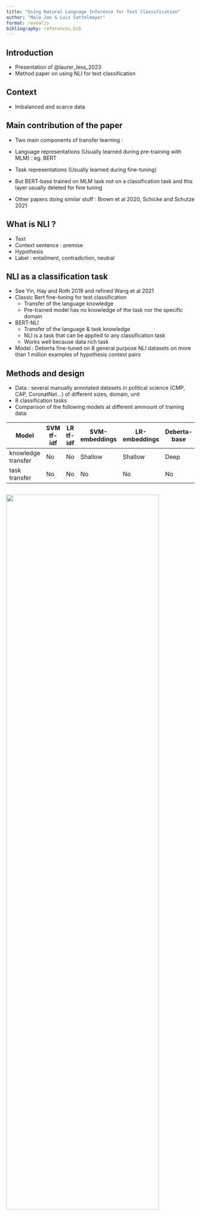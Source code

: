 ```yaml
---
title: "Using Natural Language Inference for Text Classification"
author: "Malo Jan & Luis Sattelmayer"
format: revealjs
bibliography: references.bib
---
```


## Introduction

-   Presentation of @laurer_less_2023
-   Method paper on using NLI for text classification

## Context

-   Imbalanced and scarce data

## Main contribution of the paper

-   Two main components of transfer learning : 
  - Language representations (Usually learned during pre-training with MLM) : eg. BERT
  - Task representations (Usually learned during fine-tuning)

- But BERT-base trained on MLM task not on a classification task and this layer usually deleted for fine tuning


- Other papers doing similar stuff : Brown et al 2020, Schicke and Schutze 2021

## What is NLI ?

-   Text
-   Context sentence : premise
-   Hypothesis
-   Label : entailment, contradiction, neutral

## NLI as a classification task

- See Yin, Hay and Roth 2019 and refined Wang et al 2021
-   Classic Bert fine-tuning for text classification
    -   Transfer of the language knowledge
    -   Pre-trained model has no knowledge of the task nor the specific domain
-   BERT-NLI
    -   Transfer of the language & task knowledge
    -   NLI is a task that can be applied to any classification task
    -   Works well because data rich task

- Model : Deberta fine-tuned on 8 general purpose NLI datasets on more than 1 million examples of hypothesis context pairs

## Methods and design {.smaller}

-   Data : several manually annotated datasets in political science (CMP, CAP, CoronatNet...) of different sizes, domain, unit
-   8 classification tasks
-   Comparison of the following models at different ammount of training data: 

| Model | SVM tf-idf | LR tf-idf | SVM-embeddings | LR-embeddings | Deberta-base | BERT-NLI |
|-----------|-----------|-----------|-----------|-----------|-----------|-----------|
| knowledge transfer |No |No |Shallow |Shallow | Deep | Deep |
| task transfer |No |No |No |No |No | Deep  |

## 

![](results.png){width="90%" height="70%" fig-align="center"}

## Conclusion

-   BERT-NLI useful when little data and imbalanced
  - BERT-NLI can predict class without having seen a single exemple (zero shot)
-   Less useful when large data, BERT fine-tuning similar or better
- After 2000 exemples, convergence of performance of BERT and BERT-NLI (perform well on minority class but less well on majority class)
- Perform less well with complex concepts (morality) than simpler (military positive)
- Other limits : 
  - NLI english data rich task but not necessarily in other languages even if multilingual models are available

## Pros ans cons

- Important feature of NLI : label verbalization (similar as a prompt) : 
  - Pros : Task can be express in plain language
  - Cons : results depend on how the hypothesis is formulated (kind of ahyperparameter), same issues than In context learning
  
-   Pros over ChatGpt type of zero shot/few shot learning :
    -   Free/open source
-   Results might depend on how the hypothesis is formulated (kind of a prompt/hyperparameter)
-   Does this really solve the annotation issue ?

## Perspectives

-   Zero-shot NLI as initial sampling for active learning, find positive exemples of a rare class in the first sampling round
-   Cheaper than GPT-3 for zero-shot

## References

-   [Github repo](https://github.com/MoritzLaurer/less-annotating-with-bert-nli/tree/master)
